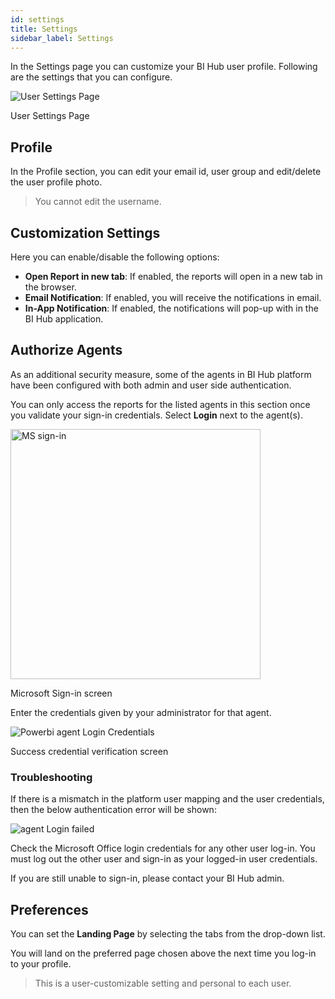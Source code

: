 ```yaml
---
id: settings
title: Settings
sidebar_label: Settings
---
```



In the Settings page you can customize your BI Hub user profile. Following are the settings that you can configure.

  <div class="center">
    <Zoom>
      <img alt="User Settings Page" src={useBaseUrl('doc-images/user-guide/settings/settings-general.png')}/>
    </Zoom>
    <p>User Settings Page</p>
  </div>

## Profile

In the Profile section, you can edit your email id, user group and edit/delete the user profile photo.

> You cannot edit the username.

## Customization Settings

Here you can enable/disable the following options:

* **Open Report in new tab**: If enabled, the reports will open in a new tab in the browser.
* **Email Notification**: If enabled, you will receive the notifications in email.
* **In-App Notification**: If enabled, the notifications will pop-up with in the BI Hub application.

## Authorize Agents

As an additional security measure, some of the agents in BI Hub platform have been configured with both admin and user side authentication.

You can only access the reports for the listed agents in this section once you validate your sign-in credentials.
Select **Login** next to the agent(s).

  <div class="center">
    <Zoom>
      <img alt="MS sign-in" width="400" src={useBaseUrl('doc-images/admin-guide/agent/ms-sign-in.jpg')}/>
    </Zoom>
    <p>Microsoft Sign-in screen</p>
  </div>

Enter the credentials given by your administrator for that agent.

  <div class="center">
    <Zoom>
      <img alt="Powerbi agent Login Credentials" src={useBaseUrl('doc-images/admin-guide/admin-mode/rw4.png')}/>
    </Zoom>
    <p>Success credential verification screen</p>
  </div>

### Troubleshooting

If there is a mismatch in the platform user mapping and the user credentials, then the below authentication error will be shown:

  <div class="center">
    <Zoom>
      <img alt="agent Login failed" src={useBaseUrl('doc-images/admin-guide/agent/auth-failure.png')}/>
    </Zoom>
  </div>

Check the Microsoft Office login credentials for any other user log-in.
You must log out the other user and sign-in as your logged-in user credentials.

If you are still unable to sign-in, please contact your BI Hub admin.

## Preferences

You can set the **Landing Page** by selecting the tabs from the drop-down list.

You will land on the preferred page chosen above the next time you log-in to your profile.

> This is a user-customizable setting and personal to each user.
